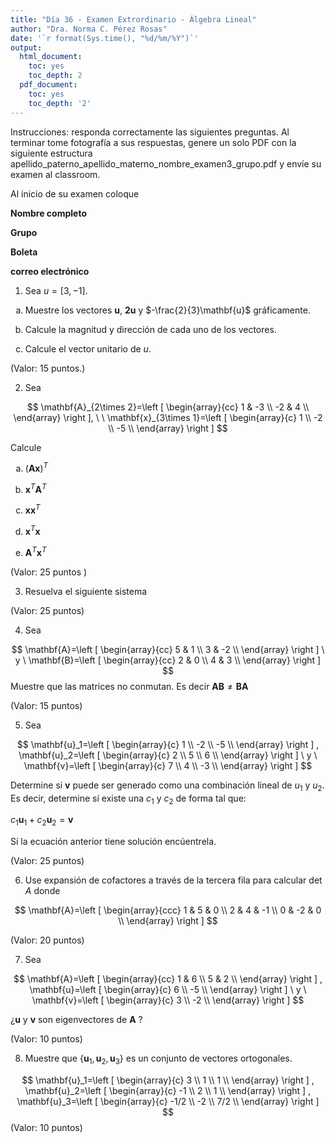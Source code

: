 ---
title: "Día 36 - Examen Extrordinario - Álgebra Lineal"
author: "Dra. Norma C. Pérez Rosas"
date: '`r format(Sys.time(), "%d/%m/%Y")`'
output:
  html_document:
    toc: yes
    toc_depth: 2
  pdf_document:
    toc: yes
    toc_depth: '2'
---


Instrucciones: responda correctamente las siguientes preguntas. Al terminar tome fotografía a sus respuestas, genere un solo PDF con la siguiente estructura apellido_paterno_apellido_materno_nombre_examen3_grupo.pdf y envíe su examen al classroom.

Al inicio de su examen coloque 

**Nombre completo**

**Grupo**

**Boleta**

**correo electrónico**


1. Sea $u=[3,-1]$. 

a) Muestre los vectores $\mathbf{u}$, $\mathbf{2u}$ y $-\frac{2}{3}\mathbf{u}$ gráficamente. 

b) Calcule la magnitud y dirección de cada uno de los vectores. 

c) Calcule el vector unitario de $u$.

(Valor: 15 puntos.) 





2. Sea 


$$
\mathbf{A}_{2\times 2}=\left [
\begin{array}{cc}
1 & -3  \\ 
-2 & 4 \\
\end{array}
\right ], \  \  \mathbf{x}_{3\times 1}=\left [
\begin{array}{c}
1  \\ 
-2 \\
-5  \\
\end{array}
\right ] 
$$


Calcule 

a) $(\mathbf{Ax})^T$


b) $\mathbf{x}^T\mathbf{A}^T$


c) $\mathbf{xx}^T$


d) $\mathbf{x}^T\mathbf{x}$




e) $\mathbf{A}^T\mathbf{x}^T$


(Valor: 25 puntos )

3. Resuelva el siguiente sistema 

\begin{alignat*}{5}
   x_1 & {}-{} &  2x_2 & {}+{} & x_3 &  {}={} & 0 \\
       & {} {} &  2x_2 & {}-{} & 8x_3 &  {}={} & 8 \\
  5x_1 & {} {} &       & {}-{} & 5x_3 &  {}={} & 10 \\
\end{alignat*}

(Valor: 25 puntos)


4. Sea 

$$
\mathbf{A}=\left [
\begin{array}{cc}
5 & 1  \\ 
3 & -2 \\
\end{array}
\right ] \ y \ \mathbf{B}=\left [
\begin{array}{cc}
2 & 0  \\ 
4 & 3 \\
\end{array}
\right ] 
$$
Muestre que las matrices no conmutan. Es decir $\mathbf{AB}\neq\mathbf{BA}$

(Valor: 15 puntos)


5. Sea 

$$
\mathbf{u}_1=\left [
\begin{array}{c}
1  \\ 
-2 \\
-5  \\
\end{array}
\right ] , \mathbf{u}_2=\left [
\begin{array}{c}
2  \\ 
5 \\
6  \\
\end{array}
\right ] \ y \ \mathbf{v}=\left [
\begin{array}{c}
7  \\ 
4 \\
-3  \\
\end{array}
\right ]
$$

Determine si $\mathbf{v}$ puede ser generado como una combinación lineal de $u_1$ y $u_2$. Es decir, determine sí existe una $c_1$ y $c_2$ de forma tal que:

$c_1\mathbf{u}_1+c_2\mathbf{u}_2=\mathbf{v}$

Sí la ecuación anterior tiene solución encúentrela. 

(Valor: 25 puntos)


6. Use expansión de cofactores a través de la tercera fila para calcular $\det{A}$ donde 

$$
\mathbf{A}=\left [
\begin{array}{ccc}
1 & 5 & 0 \\ 
2 & 4 & -1 \\
0 & -2 & 0 \\
\end{array}
\right ] 
$$

(Valor: 20 puntos)

7. Sea 

$$
\mathbf{A}=\left [
\begin{array}{cc}
1 & 6 \\ 
5 & 2 \\
\end{array}
\right ] , \mathbf{u}=\left [
\begin{array}{c}
6  \\ 
-5  \\
\end{array}
\right ] \ y \ \mathbf{v}=\left [
\begin{array}{c}
3  \\ 
-2  \\
\end{array}
\right ] 
$$

¿$\mathbf{u}$ y $\mathbf{v}$ son eigenvectores de  $\mathbf{A}$ ?

(Valor: 10 puntos)

8. Muestre que $\{ \mathbf{u}_1, \mathbf{u}_2, \mathbf{u}_3 \}$ es un conjunto de vectores ortogonales. 

$$
\mathbf{u}_1=\left [
\begin{array}{c}
3 \\ 
1 \\
1 \\
\end{array}
\right ] , \mathbf{u}_2=\left [
\begin{array}{c}
-1  \\ 
2  \\
1  \\
\end{array}
\right ] , \mathbf{u}_3=\left [
\begin{array}{c}
-1/2  \\ 
-2  \\
7/2  \\
\end{array}
\right ] 
$$
(Valor: 10 puntos)



